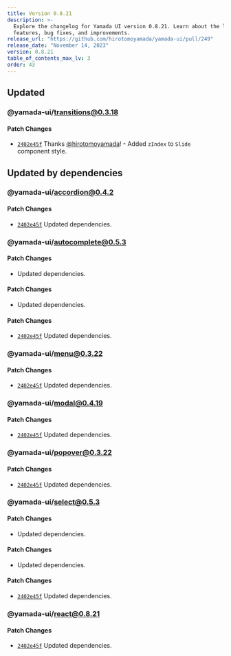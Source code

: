 ```yaml
---
title: Version 0.8.21
description: >-
  Explore the changelog for Yamada UI version 0.8.21. Learn about the latest
  features, bug fixes, and improvements.
release_url: "https://github.com/hirotomoyamada/yamada-ui/pull/249"
release_date: "November 14, 2023"
version: 0.8.21
table_of_contents_max_lv: 3
order: 43
---
```


## Updated

### @yamada-ui/transitions@0.3.18

#### Patch Changes

- [`2402e45f`](https://github.com/hirotomoyamada/yamada-ui/commit/2402e45f1267928c792f37259153e4d78d0e33cd) Thanks [@hirotomoyamada](https://github.com/hirotomoyamada)! - Added `zIndex` to `Slide` component style.

## Updated by dependencies

### @yamada-ui/accordion@0.4.2

#### Patch Changes

- [`2402e45f`](https://github.com/hirotomoyamada/yamada-ui/commit/2402e45f1267928c792f37259153e4d78d0e33cd) Updated dependencies.

### @yamada-ui/autocomplete@0.5.3

#### Patch Changes

- Updated dependencies.

#### Patch Changes

- Updated dependencies.

#### Patch Changes

- [`2402e45f`](https://github.com/hirotomoyamada/yamada-ui/commit/2402e45f1267928c792f37259153e4d78d0e33cd) Updated dependencies.

### @yamada-ui/menu@0.3.22

#### Patch Changes

- [`2402e45f`](https://github.com/hirotomoyamada/yamada-ui/commit/2402e45f1267928c792f37259153e4d78d0e33cd) Updated dependencies.

### @yamada-ui/modal@0.4.19

#### Patch Changes

- [`2402e45f`](https://github.com/hirotomoyamada/yamada-ui/commit/2402e45f1267928c792f37259153e4d78d0e33cd) Updated dependencies.

### @yamada-ui/popover@0.3.22

#### Patch Changes

- [`2402e45f`](https://github.com/hirotomoyamada/yamada-ui/commit/2402e45f1267928c792f37259153e4d78d0e33cd) Updated dependencies.

### @yamada-ui/select@0.5.3

#### Patch Changes

- Updated dependencies.

#### Patch Changes

- Updated dependencies.

#### Patch Changes

- [`2402e45f`](https://github.com/hirotomoyamada/yamada-ui/commit/2402e45f1267928c792f37259153e4d78d0e33cd) Updated dependencies.

### @yamada-ui/react@0.8.21

#### Patch Changes

- [`2402e45f`](https://github.com/hirotomoyamada/yamada-ui/commit/2402e45f1267928c792f37259153e4d78d0e33cd) Updated dependencies.
